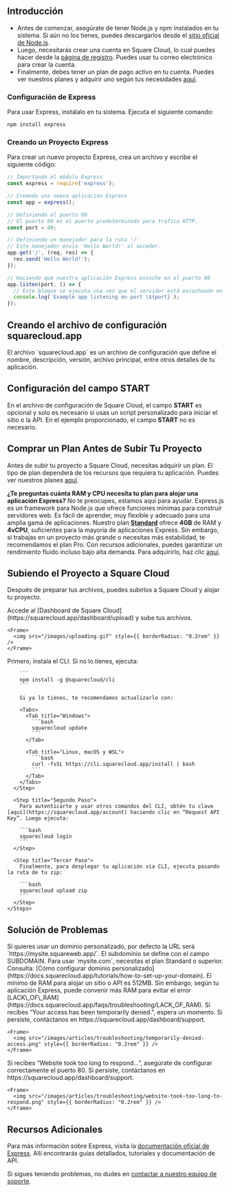 ## Introducción

- Antes de comenzar, asegúrate de tener Node.js y npm instalados en tu sistema. Si aún no los tienes, puedes descargarlos desde el [sitio oficial de Node.js](https://nodejs.org/).
- Luego, necesitarás crear una cuenta en Square Cloud, lo cual puedes hacer desde la [página de registro](https://squarecloud.app/signup). Puedes usar tu correo electrónico para crear la cuenta.
- Finalmente, debes tener un plan de pago activo en tu cuenta. Puedes ver nuestros planes y adquirir uno según tus necesidades [aquí](https://squarecloud.app/plans).

### Configuración de Express

Para usar Express, instálalo en tu sistema. Ejecuta el siguiente comando:

```bash
npm install express
```

### Creando un Proyecto Express

Para crear un nuevo proyecto Express, crea un archivo y escribe el siguiente código:

```javascript app.js
// Importando el módulo Express
const express = require('express');

// Creando una nueva aplicación Express
const app = express();

// Definiendo el puerto 80
// El puerto 80 es el puerto predeterminado para tráfico HTTP.
const port = 80;

// Definiendo un manejador para la ruta '/'
// Este manejador envía 'Hello World!' al acceder.
app.get('/', (req, res) => {
  res.send('Hello World!');
});

// Haciendo que nuestra aplicación Express escuche en el puerto 80
app.listen(port, () => {
  // Este bloque se ejecuta una vez que el servidor está escuchando en el puerto 80
  console.log(`Example app listening on port \${port}`);
});
```

## Creando el archivo de configuración squarecloud.app

<Card title="Aprende más: cómo crear el archivo de configuración para Square Cloud." icon="link" href="https://docs.squarecloud.app/getting-started/config-file">
  El archivo `squarecloud.app` es un archivo de configuración que define el nombre, descripción, versión, archivo principal, entre otros detalles de tu aplicación.
</Card>

## Configuración del campo START

En el archivo de configuración de Square Cloud, el campo **START** es opcional y solo es necesario si usas un script personalizado para iniciar el sitio o la API. En el ejemplo proporcionado, el campo **START** no es necesario.

## Comprar un Plan Antes de Subir Tu Proyecto

Antes de subir tu proyecto a Square Cloud, necesitas adquirir un plan. El tipo de plan dependerá de los recursos que requiera tu aplicación. Puedes ver nuestros planes [aquí](https://squarecloud.app/plans).

<Note>**¿Te preguntas cuánta RAM y CPU necesita tu plan para alojar una aplicación Express?** No te preocupes, estamos aquí para ayudar. Express.js es un framework para Node.js que ofrece funciones mínimas para construir servidores web. Es fácil de aprender, muy flexible y adecuado para una amplia gama de aplicaciones. Nuestro plan **[Standard](https://squarecloud.app/pay/standard)** ofrece **4GB** de RAM y **4vCPU**, suficientes para la mayoría de aplicaciones Express. Sin embargo, si trabajas en un proyecto más grande o necesitas más estabilidad, te recomendamos el plan Pro. Con recursos adicionales, puedes garantizar un rendimiento fluido incluso bajo alta demanda. Para adquirirlo, haz clic [aquí](https://squarecloud.app/pay/pro).</Note>

## Subiendo el Proyecto a Square Cloud

Después de preparar tus archivos, puedes subirlos a Square Cloud y alojar tu proyecto.

<Tabs>
  <Tab title="Subida por Dashboard">
    Accede al [Dashboard de Square Cloud](https://squarecloud.app/dashboard/upload) y sube tus archivos.

    <Frame>
      <img src="/images/uploading.gif" style={{ borderRadius: "0.2rem" }} />
    </Frame>
  </Tab>

  <Tab title="Subida por CLI">
    <Steps>
      <Step title="Primer Paso">
        Primero, instala el CLI. Si no lo tienes, ejecuta:

        ```
        npm install -g @squarecloud/cli
        ```

        Si ya lo tienes, te recomendamos actualizarlo con:

        <Tabs>
          <Tab title="Windows">
            ```bash
            squarecloud update
            ```
          </Tab>

          <Tab title="Linux, macOS y WSL">
            ```bash
            curl -fsSL https://cli.squarecloud.app/install | bash
            ```
          </Tab>
        </Tabs>
      </Step>

      <Step title="Segundo Paso">
        Para autenticarte y usar otros comandos del CLI, obtén tu clave [aquí](https://squarecloud.app/account) haciendo clic en “Request API Key”. Luego ejecuta:

        ```bash
        squarecloud login
        ```
      </Step>

      <Step title="Tercer Paso">
        Finalmente, para desplegar tu aplicación vía CLI, ejecuta pasando la ruta de tu zip:

        ```bash
        squarecloud upload zip
        ```
      </Step>
    </Steps>
  </Tab>
</Tabs>

## Solución de Problemas

<AccordionGroup>
  <Accordion title="Dominio Personalizado" icon="globe" iconType="solid">
    Si quieres usar un dominio personalizado, por defecto la URL será `https://mysite.squareweb.app/`. El subdominio se define con el campo SUBDOMAIN. Para usar `mysite.com`, necesitas el plan Standard o superior. Consulta: [Cómo configurar dominio personalizado](https://docs.squarecloud.app/tutorials/how-to-set-up-your-domain).
  </Accordion>

  <Accordion title="Requisitos Mínimos de RAM" icon="memory" iconType="solid">
    El mínimo de RAM para alojar un sitio o API es 512MB. Sin embargo, según tu aplicación Express, puede convenir más RAM para evitar el error [LACK\_OF\_RAM](https://docs.squarecloud.app/faqs/troubleshooting/LACK_OF_RAM).
  </Accordion>

  <Accordion title="Acceso Temporalmente Denegado" icon="ban" iconType="solid">
    Si recibes “Your access has been temporarily denied.”, espera un momento. Si persiste, contáctanos en https://squarecloud.app/dashboard/support.

    <Frame>
      <img src="/images/articles/troubleshooting/temporarily-denied-access.png" style={{ borderRadius: "0.2rem" }} />
    </Frame>
  </Accordion>

  <Accordion title="El sitio tardó demasiado en responder..." icon="clock" iconType="solid">
    Si recibes “Website took too long to respond...”, asegúrate de configurar correctamente el puerto 80. Si persiste, contáctanos en https://squarecloud.app/dashboard/support.

    <Frame>
      <img src="/images/articles/troubleshooting/website-took-too-long-to-respond.png" style={{ borderRadius: "0.2rem" }} />
    </Frame>
  </Accordion>
</AccordionGroup>

## Recursos Adicionales

Para más información sobre Express, visita la [documentación oficial de Express](https://expressjs.com/). Allí encontrarás guías detallados, tutoriales y documentación de API.

Si sigues teniendo problemas, no dudes en [contactar a nuestro equipo de soporte](/company/support).
